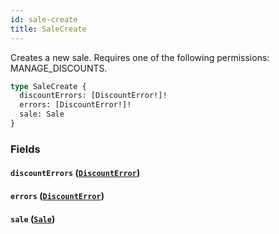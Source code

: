 ```yaml
---
id: sale-create
title: SaleCreate
---
```


Creates a new sale. Requires one of the following permissions: MANAGE_DISCOUNTS.

```graphql
type SaleCreate {
  discountErrors: [DiscountError!]!
  errors: [DiscountError!]!
  sale: Sale
}
```

### Fields

#### `discountErrors` ([`DiscountError`](../../../developer/api-reference/objects/discount-error))

#### `errors` ([`DiscountError`](../../../developer/api-reference/objects/discount-error))

#### `sale` ([`Sale`](../../../developer/api-reference/objects/sale))

